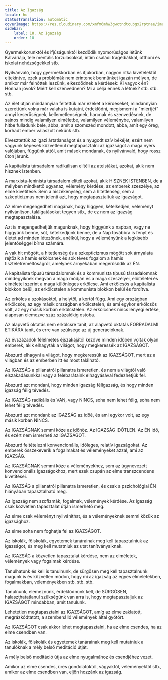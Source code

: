 ```yaml
---
title: Az Igazság
locale: hu
statusTranslation: automatic
coverImage: https://res.cloudinary.com/xmfm6mhw3gwctndtcubgx2rptnae/image/upload/v1740337243/small_cover_educacion_fundamental_a051170f1c.webp
sidebar:
    label: 18. Az Igazság
    order: 18
---
```

Gyermekkorunktól és ifjúságunktól kezdődik nyomorúságos létünk Kálváriája, tele mentális torzulásokkal, intim családi tragédiákkal, otthoni és iskolai nehézségekkel stb.

Nyilvánvaló, hogy gyermekkorban és ifjúkorban, nagyon ritka kivételektől eltekintve, ezek a problémák nem érintenek bennünket igazán mélyen, de amikor már felnőttek leszünk, elkezdődnek a kérdések: Ki vagyok én? Honnan jövök? Miért kell szenvednem? Mi a célja ennek a létnek? stb. stb. stb.

Az élet útján mindannyian feltettük már ezeket a kérdéseket, mindannyian szerettünk volna már valaha is kutatni, érdeklődni, megismerni a "miértjét" annyi keserűségnek, kellemetlenségnek, harcnak és szenvedésnek, de sajnos mindig valamilyen elméletbe, valamilyen véleménybe, valamilyen hitbe fulladunk bele, abba, amit a szomszéd mondott, abba, amit egy öreg, korhadt ember válaszolt nekünk stb.

Elvesztettük az igazi ártatlanságot és a nyugodt szív békéjét, ezért nem vagyunk képesek közvetlenül megtapasztalni az igazságot a maga nyers valójában, függünk attól, amit mások mondanak, és nyilvánvaló, hogy rossz úton járunk.

A kapitalista társadalom radikálisan elítéli az ateistákat, azokat, akik nem hisznek Istenben.

A marxista-leninista társadalom elítéli azokat, akik HISZNEK ISTENBEN, de a mélyben mindkettő ugyanaz, vélemény kérdése, az emberek szeszélye, az elme kivetítése. Sem a hiszékenység, sem a hitetlenség, sem a szkepticizmus nem jelenti azt, hogy megtapasztaltuk az igazságot.

Az elme megengedheti magának, hogy higgyen, kételkedjen, véleményt nyilvánítson, találgatásokat tegyen stb., de ez nem az igazság megtapasztalása.

Azt is megengedhetjük magunknak, hogy higgyünk a napban, vagy ne higgyünk benne, sőt, kételkedjünk benne, de a Nap továbbra is fényt és életet ad minden létezőnek, anélkül, hogy a véleményünk a legkisebb jelentőséggel bírna számára.

A vak hit mögött, a hitetlenség és a szkepticizmus mögött sok árnyalata rejtőzik a hamis erkölcsnek és sok téves fogalom a hamis tiszteletreméltóságról, amelynek árnyékában megerősödik az ÉN.

A kapitalista típusú társadalomnak és a kommunista típusú társadalomnak mindegyiknek megvan a maga módján és a maga szeszélyei, előítéletei és elméletei szerint a maga különleges erkölcse. Ami erkölcsös a kapitalista blokkon belül, az erkölcstelen a kommunista blokkon belül és fordítva.

Az erkölcs a szokásoktól, a helytől, a kortól függ. Ami egy országban erkölcsös, az egy másik országban erkölcstelen, és ami egykor erkölcsös volt, az egy másik korban erkölcstelen. Az erkölcsnek nincs lényegi értéke, alaposan elemezve száz százalékig ostoba.

Az alapvető oktatás nem erkölcsre tanít, az alapvető oktatás FORRADALMI ETIKÁRA tanít, és erre van szüksége az új generációknak.

Az évszázadok félelmetes éjszakájától kezdve minden időben voltak olyan emberek, akik elhagyták a világot, hogy megkeressék az IGAZSÁGOT.

Abszurd elhagyni a világot, hogy megkeressük az IGAZSÁGOT, mert az a világban és az emberben itt és most található.

Az IGAZSÁG a pillanatról pillanatra ismeretlen, és nem a világtól való elszakadásunkkal vagy a felebarátaink elhagyásával fedezhetjük fel.

Abszurd azt mondani, hogy minden igazság féligazság, és hogy minden igazság félig tévedés.

Az IGAZSÁG radikális és VAN, vagy NINCS, soha nem lehet félig, soha nem lehet félig tévedés.

Abszurd azt mondani: az IGAZSÁG az időé, és ami egykor volt, az egy másik korban NINCS.

Az IGAZSÁGNAK semmi köze az időhöz. Az IGAZSÁG IDŐTLEN. Az ÉN idő, és ezért nem ismerheti az IGAZSÁGOT.

Abszurd feltételezni konvencionális, időleges, relatív igazságokat. Az emberek összekeverik a fogalmakat és véleményeket azzal, ami az IGAZSÁG.

Az IGAZSÁGNAK semmi köze a véleményekhez, sem az úgynevezett konvencionális igazságokhoz, mert ezek csupán az elme transzcendens kivetítései.

Az IGAZSÁG a pillanatról pillanatra ismeretlen, és csak a pszichológiai ÉN hiányában tapasztalható meg.

Az igazság nem szofizmák, fogalmak, vélemények kérdése. Az igazság csak közvetlen tapasztalat útján ismerhető meg.

Az elme csak véleményt nyilváníthat, és a véleményeknek semmi közük az igazsághoz.

Az elme soha nem foghatja fel az IGAZSÁGOT.

Az iskolák, főiskolák, egyetemek tanárainak meg kell tapasztalniuk az igazságot, és meg kell mutatniuk az utat tanítványaiknak.

Az IGAZSÁG a közvetlen tapasztalat kérdése, nem az elméletek, vélemények vagy fogalmak kérdése.

Tanulhatunk és kell is tanulnunk, de sürgősen meg kell tapasztalnunk magunk is és közvetlen módon, hogy mi az igazság az egyes elméletekben, fogalmakban, véleményekben stb. stb. stb.

Tanulnunk, elemeznünk, érdeklődnünk kell, de SÜRGŐSEN, halaszthatatlanul szükségünk van arra is, hogy megtapasztaljuk az IGAZSÁGOT mindabban, amit tanulunk.

Lehetetlen megtapasztalni az IGAZSÁGOT, amíg az elme zaklatott, megrázkódtatott, a szembenálló vélemények által gyötört.

Az IGAZSÁGOT csak akkor lehet megtapasztalni, ha az elme csendes, ha az elme csendben van.

Az iskolák, főiskolák és egyetemek tanárainak meg kell mutatniuk a tanulóknak a mély belső meditáció útját.

A mély belső meditáció útja az elme nyugalmához és csendjéhez vezet.

Amikor az elme csendes, üres gondolatoktól, vágyaktól, véleményektől stb., amikor az elme csendben van, eljön hozzánk az igazság.

